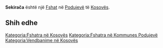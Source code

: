 {{Fshat në Kosovës
 | Emri                = Sekirača
| sqi_V_name = Sekiraq
| sqi_V_FULL_NAME_RO = Sekiraq Sekiraç
| sqi_V_FULL_NAME_ND_RO = Sekiraq Sekirac
| sqi_V_SORT_NAME_RG = SEKIRAQ SEKIRAC
| sqi_V_FULL_NAME_RG = Sekiraq Sekiraç
| sqi_V_FULL_NAME_ND_RG = Sekiraq Sekirac
| srp_N_name = Sekirača
| srp_N_FULL_NAME_RO = Sekirača
| srp_N_FULL_NAME_ND_RO = Sekiraca
| srp_N_SORT_NAME_RG = SEKIRACA
| srp_N_FULL_NAME_RG = Sekirača
| srp_N_FULL_NAME_ND_RG = Sekiraca

 | Emri (Rasa dhanore) = 
 | Figura              = 
 | Shteti              = Kosovo
 | Komuna              = Podujevë
 | Kodi postar         = 
 | Sipërfaqja          = 

 | Popullsia           = 

 | Regj. i popullsisë  = 
 | Dend. e popullsisë  = 
 | Faqja zyrtare       = 
 <!--- Koordinatat ----> 
 | Gjerësia            = 42.876667
 | Gjatësia            = 21.189722
 | Lartësia            = 
}}
'''Sekirača''' është një [[Fshat]] në [[Podujevë]] të [[Kosovës]].

<!-- == Gjeografia == -->
<!-- == Historia == -->
<!-- == Demografia == -->
== Shih edhe ==
{{Komuna Podujevë}}
{{Kosovo-Administrata-Cung}}

[[Kategoria:Fshatra në Kosovës]]
[[Kategoria:Fshatra në Kommunes Podujevë]]
[[Kategoria:Vendbanime në Kosovës]]